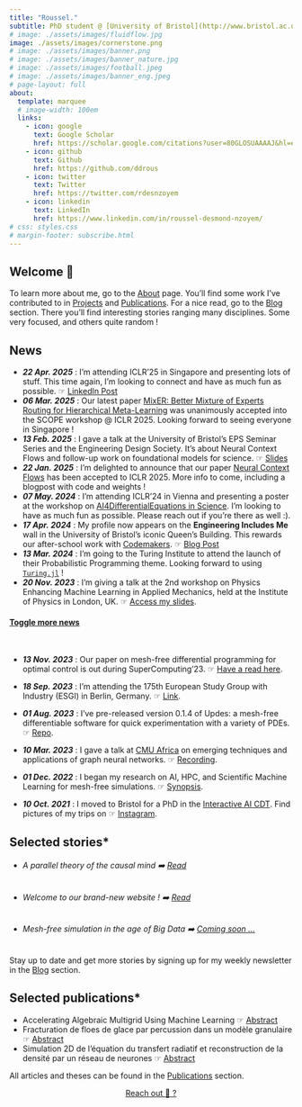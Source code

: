 ```yaml
---
title: "Roussel."
subtitle: PhD student @ [University of Bristol](http://www.bristol.ac.uk/cdt/interactive-ai/current-students/2021-cohort/nzoyem/)
# image: ./assets/images/fluidflow.jpg
image: ./assets/images/cornerstone.png
# image: ./assets/images/banner.png
# image: ./assets/images/banner_nature.jpg
# image: ./assets/images/football.jpeg
# image: ./assets/images/banner_eng.jpeg
# page-layout: full
about:
  template: marquee
  # image-width: 100em
  links:
    - icon: google
      text: Google Scholar
      href: https://scholar.google.com/citations?user=80GLOSUAAAAJ&hl=en
    - icon: github
      text: Github
      href: https://github.com/ddrous
    - icon: twitter
      text: Twitter
      href: https://twitter.com/rdesnzoyem
    - icon: linkedin
      text: LinkedIn
      href: https://www.linkedin.com/in/roussel-desmond-nzoyem/
# css: styles.css
# margin-footer: subscribe.html
---
```


## Welcome 👋

To learn more about me, go to the [About](/about.qmd) page. You'll find some work I've contributed to in [Projects](/projects.qmd) and [Publications](/publications.qmd). For a nice read, go to the [Blog](/posts.qmd) section. There you'll find interesting stories ranging many disciplines. Some very focused, and others quite random !


## News

- **_22 Apr. 2025_** : I'm attending ICLR'25 in Singapore and presenting lots of stuff. This time again, I'm looking to connect and have as much fun as possible. ☞ [LinkedIn Post](https://www.linkedin.com/posts/roussel-desmond-nzoyem_iclr2025-ncf-mixer-activity-7318565522189537280-rQEm?utm_source=share&utm_medium=member_desktop&rcm=ACoAAB61F7IBWaLUUAnVeGDAWO94NrKSMXnAWu4)
- **_06 Mar. 2025_** : Our latest paper [MixER: Better Mixture of Experts Routing for Hierarchical Meta-Learning](https://openreview.net/forum?id=NteuHm0UXw) was unanimously accepted into the SCOPE workshop @ ICLR 2025. Looking forward to seeing everyone in Singapore !
- **_13 Feb. 2025_** : I gave a talk at the University of Bristol's EPS Seminar Series and the Engineering Design Society. It's about Neural Context Flows and follow-up work on foundational models for science. ☞ [Slides](https://docs.google.com/presentation/d/1bJjbbQAohUw3EmT_N7iTpv5UY-wUvfAN/edit?usp=sharing&ouid=107359549014130993105&rtpof=true&sd=true)
- **_22 Jan. 2025_** : I'm delighted to announce that our paper [Neural Context Flows](https://openreview.net/forum?id=8vzMLo8LDN) has been accepted to ICLR 2025. More info to come, including a blogpost with code and weights !
- **_07 May. 2024_** : I'm attending ICLR'24 in Vienna and presenting a poster at the workshop on [AI4DifferentialEquations in Science](https://ai4diffeqtnsinsci.github.io). I'm looking to have as much fun as possible. Please reach out if you're there as well :).
- **_17 Apr. 2024_** : My profile now appears on the **Engineering Includes Me** wall in the University of Bristol's iconic Queen's Building. This rewards our after-school work with [Codemakers](https://github.com/ddrous/ks3-project). ☞ [Blog Post](https://engineering.blogs.bristol.ac.uk/engineering-includes-me-roussel-desmond-nzoyem/)
- **_13 Mar. 2024_** : I'm going to the Turing Institute to attend the launch of their Probabilistic Programming theme. Looking forward to using [`Turing.jl`](https://github.com/TuringLang/Turing.jl) !
- **_20 Nov. 2023_** : I'm giving a talk at the 2nd workshop on Physics Enhancing Machine Learning in Applied Mechanics, held at the Institute of Physics in London, UK. ☞ [Access my slides](https://drive.google.com/file/d/1DM1rC5qns4UA-MuWNPema72sYnKwcEw7/view?usp=sharing).



<a data-bs-toggle="collapse" data-bs-target="#collapseExample" aria-expanded="false" aria-controls="collapseExample">
  <span role="button"><h4><u>Toggle more news</u></h4></span>
</a> <br>
<div class="collapse" id="collapseExample">
  <div class="card card-body">
- **_13 Nov. 2023_** : Our paper on mesh-free differential programming for optimal control is out during SuperComputing'23. ☞ [Have a read here](https://dl.acm.org/doi/10.1145/3624062.3626078){.external target="_blank"}.
- **_18 Sep. 2023_** : I'm attending the 175th European Study Group with Industry (ESGI) in Berlin, Germany. ☞ [Link](https://wias-berlin.de/workshops/ESGI-175/#:~:text=Group%20with%20Industry-,Berlin%2C%20September%2018%2D22%2C%202023,modelling%20or%20an%20optimisation%20problem){.external target="_blank"}.
- **_01 Aug. 2023_** : I've pre-released version 0.1.4 of Updes: a mesh-free differentiable software for quick experimentation with a variety of PDEs. ☞ [Repo](https://github.com/ddrous/Updec){.external target="_blank"}.
- **_10 Mar. 2023_** : I gave a talk at [CMU Africa](https://www.africa.engineering.cmu.edu){.external target="_blank"} on emerging techniques and applications of graph neural networks. ☞ [Recording](https://youtu.be/ahG-LG0ABRQ){.external target="_blank"}.
- **_01 Dec. 2022_** : I began my research on AI, HPC, and Scientific Machine Learning for mesh-free simulations. ☞ [Synopsis](http://www.bristol.ac.uk/cdt/interactive-ai/current-students/2021-cohort/nzoyem/){.external target="_blank"}.
- **_10 Oct. 2021_** : I moved to Bristol for a PhD in the [Interactive AI CDT](https://www.bristol.ac.uk/cdt/interactive-ai/){.external target="_blank"}. Find pictures of my trips on ☞ [Instagram](https://www.instagram.com/roussel_dn/){.external target="_blank"}.
  </div>
</div>


## Selected stories*
- ###### A parallel theory of the causal mind ➡️ [Read](/posts/parallel-mind-theory/index.qmd)
- ###### Welcome to our brand-new website ! ➡️ [Read](posts/welcome/index.qmd)
- ###### Mesh-free simulation in the age of Big Data ➡️ [Coming soon ...]()

Stay up to date and get more stories by signing up for my weekly newsletter in the [Blog](/posts.qmd) section.



## Selected publications*
- Accelerating Algebraic Multigrid Using Machine Learning ☞ [Abstract](publications/theses/nzoyem2022accelerating.qmd)
- Fracturation de floes de glace par percussion dans un modèle granulaire ☞ [Abstract](publications/theses/nzoyem2021fracturation.qmd)
- Simulation 2D de l’équation du transfert radiatif et reconstruction de la densité par un réseau de neurones ☞ [Abstract](publications/theses/nzoyem2020simulation.qmd)

All articles and theses can be found in the [Publications](/publications.qmd) section.

<!-- 
```{=html}
<center> <a href="mailto:rd.nzoyemngueguin@bristol.ac.uk" class="btn btn-primary">   Reach out 🙂 ?  </a> </center>
``` -->

```{=html}
<center> <a href="about.qmd#contact-me" class="btn btn-primary">   Reach out 🙂 ?  </a> </center>
```
